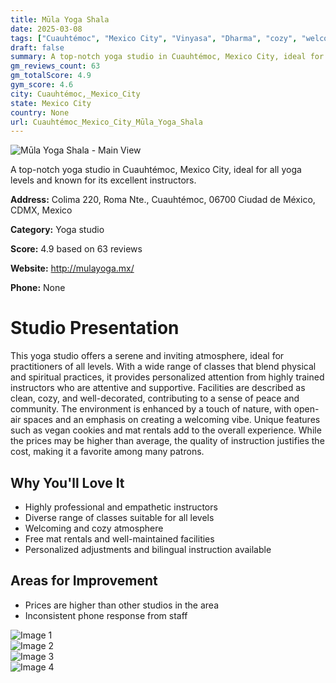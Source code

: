 ```yaml
---
title: Mūla Yoga Shala
date: 2025-03-08
tags: ["Cuauhtémoc", "Mexico City", "Vinyasa", "Dharma", "cozy", "welcoming", "Cuauhtémoc, Mexico City"]  
draft: false
summary: A top-notch yoga studio in Cuauhtémoc, Mexico City, ideal for all yoga levels and known for its excellent instructors.
gm_reviews_count: 63
gm_totalScore: 4.9
gym_score: 4.6
city: Cuauhtémoc,_Mexico_City
state: Mexico City
country: None
url: Cuauhtémoc_Mexico_City_Mūla_Yoga_Shala
---
```


<div className="aspect-[16/9] relative my-8">
  <img 
    src="https://lh5.googleusercontent.com/p/AF1QipO5VArG4m72ETDknjbMxgXvU0nUkZoy0tqVS0vk=w1920-h1080-k-no"
    alt="Mūla Yoga Shala - Main View"
    className="object-cover absolute inset-0 w-full h-full rounded-lg"
  />
</div>

A top-notch yoga studio in Cuauhtémoc, Mexico City, ideal for all yoga levels and known for its excellent instructors.

**Address:** Colima 220, Roma Nte., Cuauhtémoc, 06700 Ciudad de México, CDMX, Mexico

**Category:** Yoga studio

**Score:** 4.9 based on 63 reviews

**Website:** http://mulayoga.mx/

**Phone:** None

# Studio Presentation

This yoga studio offers a serene and inviting atmosphere, ideal for practitioners of all levels. With a wide range of classes that blend physical and spiritual practices, it provides personalized attention from highly trained instructors who are attentive and supportive. Facilities are described as clean, cozy, and well-decorated, contributing to a sense of peace and community. The environment is enhanced by a touch of nature, with open-air spaces and an emphasis on creating a welcoming vibe. Unique features such as vegan cookies and mat rentals add to the overall experience. While the prices may be higher than average, the quality of instruction justifies the cost, making it a favorite among many patrons.

## Why You'll Love It

- Highly professional and empathetic instructors
- Diverse range of classes suitable for all levels
- Welcoming and cozy atmosphere
- Free mat rentals and well-maintained facilities
- Personalized adjustments and bilingual instruction available

## Areas for Improvement

- Prices are higher than other studios in the area
- Inconsistent phone response from staff

<div className="grid grid-cols-1 xl:grid-cols-2 gap-4 my-8">
<div className="aspect-[4/3] relative"><img src="https://lh3.googleusercontent.com/p/AF1QipO9KCwgjEsaYAueE0bRFef1uqGGa7Eiojre9LC_=w1920-h1080-k-no" alt="Image 1" className="object-cover absolute inset-0 w-full h-full rounded-lg" /></div>
<div className="aspect-[4/3] relative"><img src="https://lh5.googleusercontent.com/p/AF1QipPucpCZu8u4GiT9w6M47fUy9qmdz8Jz9NCRT_5g=w1920-h1080-k-no" alt="Image 2" className="object-cover absolute inset-0 w-full h-full rounded-lg" /></div>
<div className="aspect-[4/3] relative"><img src="https://lh5.googleusercontent.com/p/AF1QipOg5oRJMl7fC5idw_b7Jq6OPT0gkb2NU-rS5-X0=w1920-h1080-k-no" alt="Image 3" className="object-cover absolute inset-0 w-full h-full rounded-lg" /></div>
<div className="aspect-[4/3] relative"><img src="https://lh5.googleusercontent.com/p/AF1QipNRAgUXJWeqUCqZzsoZ2VqG5nJIAzw12LcVuCwF=w1920-h1080-k-no" alt="Image 4" className="object-cover absolute inset-0 w-full h-full rounded-lg" /></div>
</div>